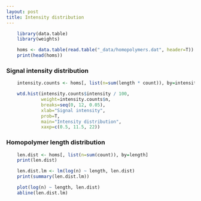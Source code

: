 ```yaml
---
layout: post
title: Intensity distribution
---
```


```r
    library(data.table)
    library(weights)

    homs <- data.table(read.table("_data/homopolymers.dat", header=T))
    print(head(homs))
```

### Signal intensity distribution

```r
    intensity.counts <- homs[, list(n=sum(length * count)), by=intensity]

    wtd.hist(intensity.counts$intensity / 100,
             weight=intensity.counts$n,
             breaks=seq(0, 12, 0.05),
             xlab="Signal intensity", 
             prob=T,
             main="Intensity distribution",
             xaxp=c(0.5, 11.5, 22))
```

### Homopolymer length distribution

```r
    len.dist <- homs[, list(n=sum(count)), by=length]
    print(len.dist)

    len.dist.lm <- lm(log(n) ~ length, len.dist)
    print(summary(len.dist.lm))

    plot(log(n) ~ length, len.dist)
    abline(len.dist.lm)
```
